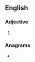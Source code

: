 ==English==

===Adjective===
{{head|en|adjective comparative form}}

# {{en-comparative of|shady}}

===Anagrams===
* {{anagrams|en|Haiders|Haredis|airshed|dashier|dearish|dehairs|hardies}}